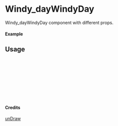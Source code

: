 
<Meta of={Windy_dayWindyDay} title="unDraw/Windy_dayWindyDay" />

# Windy_dayWindyDay

Windy_dayWindyDay component with different props.

#### Example

<Canvas of={Windy_dayWindyDay.Primary} />

## Usage

```ts
import { Windy_dayWindyDay } from "yadl-ui";

const Example = () => {
  return (
      <Windy_dayWindyDay />
  );
};

export default Example;
```

#### Credits
[unDraw](https://undraw.co/illustrations)
